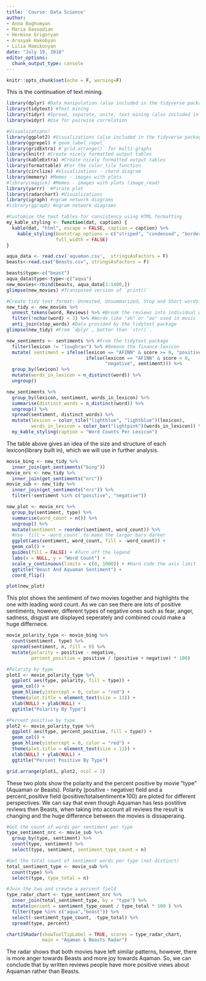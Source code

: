 ---
title: 'Course: Data Science'
author:
- Anna Baghumyan
- Maria Davoodian
- Hermine Grigoryan
- Arusyak Hakobyan
- Lilia Mamikonyan
date: "July 19, 2018"
editor_options:
  chunk_output_type: console
---

```{r setup, include=FALSE}
knitr::opts_chunk$set(echo = F, warning=F)
```

This is the continuation of text mining.

```{r, include=F}
library(dplyr) #Data manipulation (also included in the tidyverse package)
library(tidytext) #Text mining
library(tidyr) #Spread, separate, unite, text mining (also included in the tidyverse package)
library(widyr) #Use for pairwise correlation

#Visualizations!
library(ggplot2) #Visualizations (also included in the tidyverse package)
library(ggrepel) #`geom_label_repel`
library(gridExtra) #`grid.arrange()` for multi-graphs
library(knitr) #Create nicely formatted output tables
library(kableExtra) #Create nicely formatted output tables
library(formattable) #For the color_tile function
library(circlize) #Visualizations - chord diagram
library(memery) #Memes - images with plots
#library(magick) #Memes - images with plots (image_read)
library(yarrr)  #Pirate plot
library(radarchart) #Visualizations
library(igraph) #ngram network diagrams
#library(ggraph) #ngram network diagrams
```

```{r, include=F}
#Customize the text tables for consistency using HTML formatting
my_kable_styling <- function(dat, caption) {
  kable(dat, "html", escape = FALSE, caption = caption) %>%
    kable_styling(bootstrap_options = c("striped", "condensed", "bordered"),
                  full_width = FALSE)
}

aqua_data <- read.csv('aquaman.csv',  stringsAsFactors = F)
beasts<-read.csv("Beasts.csv", stringsAsFactors = F)

beasts$type<-c("beast")
aqua_data$type<-type<-c("aqua")
new_movies<-rbind(beasts, aqua_data[1:1400,])
glimpse(new_movies) #Transposed version of `print()`
```

```{r, include=F}
#Create tidy text format: Unnested, Unsummarized, Stop and Short words
new_tidy <- new_movies %>%
  unnest_tokens(word, Reviews) %>% #Break the reviews into individual words
  filter(!nchar(word) < 3) %>% #Words like "ah" or "oo" used in music
  anti_join(stop_words) #Data provided by the tidytext package
glimpse(new_tidy) #From `dplyr`, better than `str()`.

new_sentiments <- sentiments %>% #From the tidytext package
  filter(lexicon != "loughran") %>% #Remove the finance lexicon
  mutate( sentiment = ifelse(lexicon == "AFINN" & score >= 0, "positive",
                             ifelse(lexicon == "AFINN" & score < 0,
                                    "negative", sentiment))) %>%
  group_by(lexicon) %>%
  mutate(words_in_lexicon = n_distinct(word)) %>%
  ungroup()
```

```{r}
new_sentiments %>%
  group_by(lexicon, sentiment, words_in_lexicon) %>%
  summarise(distinct_words = n_distinct(word)) %>%
  ungroup() %>%
  spread(sentiment, distinct_words) %>%
  mutate(lexicon = color_tile("lightblue", "lightblue")(lexicon),
         words_in_lexicon = color_bar("lightpink")(words_in_lexicon)) %>%
  my_kable_styling(caption = "Word Counts Per Lexicon")
```
The table above gives an idea of the size and structure of each lexicon(library built in), which we will use in further analysis.

```{r, include=F}
movie_bing <- new_tidy %>%
  inner_join(get_sentiments("bing"))
movie_nrc <- new_tidy %>%
  inner_join(get_sentiments("nrc"))
movie_sub <- new_tidy %>%
  inner_join(get_sentiments("nrc")) %>%
  filter(!sentiment %in% c("positive", "negative"))
```

```{r}
new_plot <- movie_nrc %>%
  group_by(sentiment, type) %>%
  summarise(word_count = n()) %>%
  ungroup() %>%
  mutate(sentiment = reorder(sentiment, word_count)) %>%
  #Use `fill = -word_count` to make the larger bars darker
  ggplot(aes(sentiment, word_count, fill = -word_count)) +
  geom_col() +
  guides(fill = FALSE) + #Turn off the legend
  labs(x = NULL, y = "Word Count") +
  scale_y_continuous(limits = c(0, 1000)) + #Hard code the axis limit
  ggtitle("Beast And Aquaman Sentiment") +
  coord_flip()

plot(new_plot)
```

This plot shows the sentiment of two movies together and highlights the one with leading word count.
As we can see there are lots of positive sentiments, however, different types of negative ones
such as fear, anger, sadness, disgust are displayed seperately and combined could make a huge differnece.

```{r}
movie_polarity_type <- movie_bing %>%
  count(sentiment, type) %>%
  spread(sentiment, n, fill = 0) %>%
  mutate(polarity = positive - negative,
         percent_positive = positive / (positive + negative) * 100)

#Polarity by type
plot1 <- movie_polarity_type %>%
  ggplot( aes(type, polarity, fill = type)) +
  geom_col() +
  geom_hline(yintercept = 0, color = "red") +
  theme(plot.title = element_text(size = 11)) +
  xlab(NULL) + ylab(NULL) +
  ggtitle("Polarity By Type")

#Percent positive by type
plot2 <- movie_polarity_type %>%
  ggplot( aes(type, percent_positive, fill = type)) +
  geom_col() +
  geom_hline(yintercept = 0, color = "red") +
  theme(plot.title = element_text(size = 11)) +
  xlab(NULL) + ylab(NULL) +
  ggtitle("Percent Positive By Type")

grid.arrange(plot1, plot2, ncol = 2)
```

These two plots show the polarity and the percent positive by movie "type" (Aquaman or Beasts).
Polarity (positive - negative) field and a percent_positive field (positive/totalsentiment∗100) are ploted for different perspectives.
We can say that even though Aquaman has less postitive reviews then Beasts, when taking
into account all reviews the result is changing and the huge difference between the movies is
dissaperaing.
```{r}
#Get the count of words per sentiment per type
type_sentiment_nrc <- movie_sub %>%
  group_by(type, sentiment) %>%
  count(type, sentiment) %>%
  select(type, sentiment, sentiment_type_count = n)

#Get the total count of sentiment words per type (not distinct)
total_sentiment_type <- movie_sub %>%
  count(type) %>%
  select(type, type_total = n)

#Join the two and create a percent field
type_radar_chart <- type_sentiment_nrc %>%
  inner_join(total_sentiment_type, by = "type") %>%
  mutate(percent = sentiment_type_count / type_total * 100 ) %>%
  filter(type %in% c("aqua","beast")) %>%
  select(-sentiment_type_count, -type_total) %>%
  spread(type, percent)

chartJSRadar(showToolTipLabel = TRUE, scores = type_radar_chart,
             main = "Aqaman & Beasts Radar")
```
The radar shows that both movies have left similar patterns, however, there is more 
anger towards Beasts and  more joy towards Aqaman. So, we can conclude that by written reviews 
people have more positive views about Aquaman rather than Beasts.

